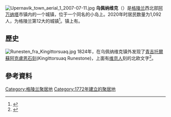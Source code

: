 [[File:Upernavik_town_aerial_1_2007-07-11.jpg|thumb]]
'''乌佩纳维克'''（{{lang-kl|Upernavik}}）是[[格陵兰|格陵兰]]西北部[[阿万纳塔|阿万纳塔]]市镇内的一个城镇，位于一个同名的小岛上。2020年时居民数量为1,092人，为格陵兰第12大的城镇<ref name="stat.gl">{{cite web | url = https://bank.stat.gl/pxweb/en/Greenland/Greenland__BE__BE01__BE0120/BEXST4.PX/ | title = Population in Localities January 1st 1977-2020 | language = en | publisher = StatBank Greenland | accessdate = 2021-01-10 | archive-date = 2021-01-12 | archive-url = https://web.archive.org/web/20210112194352/https://bank.stat.gl/pxweb/en/Greenland/Greenland__BE__BE01__BE0120/BEXST4.PX/ | dead-url = no }}</ref>。镇上有{{le|乌佩纳维克博物馆|Upernavik Museum}}。

== 歷史 ==
[[File:Runesten_fra_Kingittorsuaq.jpg|thumb]]
1824年，在乌佩纳维克镇外发现了[[青吉托爾蘇阿克盧恩石刻|青吉托爾蘇阿克盧恩石刻]](Kingittorsuaq Runestone)，上面有[[维京人|维京人]]刻的北欧文字<ref>{{cite web |url=https://archive.org/details/RunestenFraKingittorsuaq|title=Kingittorsuaq Runestone|publisher=Nationalmuseet, Danmark}}{{en icon}}</ref>。

== 參考資料 ==
{{reflist}}

{{格陵蘭小作品}}

[[Category:格陵兰聚居地|Category:格陵兰聚居地]]
[[Category:1772年建立的聚居地|Category:1772年建立的聚居地]]